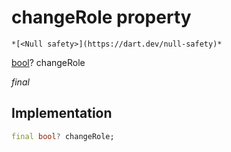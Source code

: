 # changeRole property

    *[<Null safety>](https://dart.dev/null-safety)*

[bool](https://api.flutter.dev/flutter/dart-core/bool-class.html)? changeRole

_final_

## Implementation

```dart
final bool? changeRole;


```
